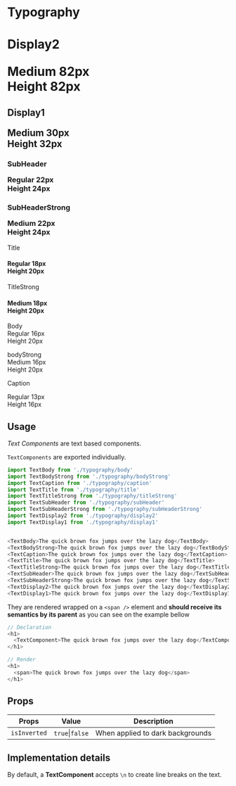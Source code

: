 


<Meta title="Design Tokens|Typography" />

# Typography

 <h1 style={{ marginBottom: space.xxl }}>
    <p style={{ marginBottom: space.s }}>
      <TextBody>Display2</TextBody>
    </p>
    <TextDisplay2>
      Medium 82px <br /> Height 82px
    </TextDisplay2>
  </h1>
  <h2 style={{ marginBottom: space.xxl }}>
    <p style={{ marginBottom: space.s }}>
      <TextBody>Display1</TextBody>
    </p>
    <TextDisplay1>
      Medium 30px <br /> Height 32px
    </TextDisplay1>
  </h2>
  <h3 style={{ marginBottom: space.xxl }}>
    <p style={{ marginBottom: space.s }}>
      <TextBody>SubHeader</TextBody>
    </p>
    <TextSubHeader>
      Regular 22px <br /> Height 24px
    </TextSubHeader>
  </h3>
  <h3 style={{ marginBottom: space.xxl }}>
    <p style={{ marginBottom: space.s }}>
      <TextBody>SubHeaderStrong</TextBody>
    </p>
    <TextSubHeaderStrong>
      Medium 22px <br /> Height 24px
    </TextSubHeaderStrong>
  </h3>

  <p style={{ marginBottom: space.s }}>
    <TextBody>Title</TextBody>
  </p>
  <h4 style={{ marginTop: 0, marginBottom: space.xxl }}>
    <TextTitle>
      Regular 18px <br /> Height 20px
    </TextTitle>
  </h4>

  <p style={{ marginBottom: space.s }}>
    <TextBody>TitleStrong</TextBody>
  </p>
  <h4 style={{ marginTop: 0, marginBottom: space.xxl }}>
    <TextTitleStrong>
      Medium 18px <br /> Height 20px
    </TextTitleStrong>
  </h4>

  <p style={{ marginBottom: space.xxl }}>
    <TextBody>Body</TextBody>
    <br />
    <TextBody>
      Regular 16px <br /> Height 20px
    </TextBody>
  </p>

  <p style={{ marginBottom: space.xxl }}>
    <TextBody>bodyStrong</TextBody>
    <br />
    <TextBodyStrong>
      Medium 16px <br /> Height 20px
    </TextBodyStrong>
  </p>

  <figcaption>
    <p style={{ marginBottom: space.s }}>
      <TextBody>Caption</TextBody>
    </p>
    <TextCaption>
      Regular 13px <br /> Height 16px
    </TextCaption>
  </figcaption>

## Usage

_Text Components_ are text based components.

`TextComponents` are exported individually.

```js
import TextBody from './typography/body'
import TextBodyStrong from './typography/bodyStrong'
import TextCaption from './typography/caption'
import TextTitle from './typography/title'
import TextTitleStrong from './typography/titleStrong'
import TextSubHeader from './typography/subHeader'
import TextSubHeaderStrong from './typography/subHeaderStrong'
import TextDisplay2 from './typography/display2'
import TextDisplay1 from './typography/display1'


<TextBody>The quick brown fox jumps over the lazy dog</TextBody>
<TextBodyStrong>The quick brown fox jumps over the lazy dog</TextBodyStrong>
<TextCaption>The quick brown fox jumps over the lazy dog</TextCaption>
<TextTitle>The quick brown fox jumps over the lazy dog</TextTitle>
<TextTitleStrong>The quick brown fox jumps over the lazy dog</TextTitleStrong>
<TextSubHeader>The quick brown fox jumps over the lazy dog</TextSubHeader>
<TextSubHeaderStrong>The quick brown fox jumps over the lazy dog</TextSubHeaderStrong>
<TextDisplay2>The quick brown fox jumps over the lazy dog</TextDisplay2>
<TextDisplay1>The quick brown fox jumps over the lazy dog</TextDisplay1>
```

They are rendered wrapped on a `<span />` element and **should receive its semantics by its parent** as you can see on the example bellow

```js
// Declaration
<h1>
  <TextComponent>The quick brown fox jumps over the lazy dog</TextComponent>
</h1>

// Render
<h1>
  <span>The quick brown fox jumps over the lazy dog</span>
</h1>
```

## Props

| **Props**    | **Value**       | **Description**                  |
| ------------ | --------------- | -------------------------------- |
| `isInverted` | `true`\|`false` | When applied to dark backgrounds |

## Implementation details

By default, a **TextComponent** accepts `\n` to create line breaks on the text.
